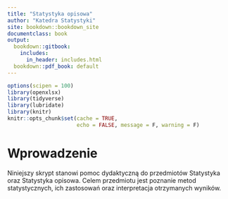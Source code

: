 ```yaml
---
title: "Statystyka opisowa"
author: "Katedra Statystyki"
site: bookdown::bookdown_site
documentclass: book
output:
  bookdown::gitbook: 
    includes:
      in_header: includes.html
  bookdown::pdf_book: default
---
```


```r
options(scipen = 100)
library(openxlsx)
library(tidyverse)
library(lubridate)
library(knitr)
knitr::opts_chunk$set(cache = TRUE, 
                      echo = FALSE, message = F, warning = F)
```


# Wprowadzenie {-}

Niniejszy skrypt stanowi pomoc dydaktyczną do przedmiotów Statystyka oraz Statystyka opisowa. Celem przedmiotu jest poznanie metod statystycznych, ich zastosowań oraz interpretacja otrzymanych wyników. 


